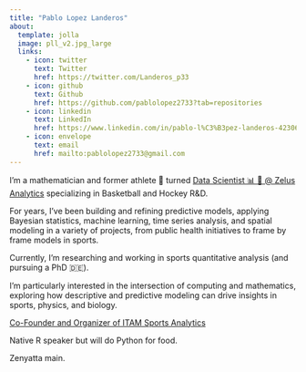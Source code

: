 ```yaml
---
title: "Pablo Lopez Landeros"
about:
  template: jolla
  image: pll_v2.jpg_large
  links:
    - icon: twitter
      text: Twitter
      href: https://twitter.com/Landeros_p33
    - icon: github
      text: Github
      href: https://github.com/pablolopez2733?tab=repositories
    - icon: linkedin
      text: LinkedIn
      href: https://www.linkedin.com/in/pablo-l%C3%B3pez-landeros-423060157/
    - icon: envelope
      text: email
      href: mailto:pablolopez2733@gmail.com
---
```


I’m a mathematician  and former athlete 🏀 turned [Data Scientist 📊 🧪 @ Zelus Analytics](https://www.zelusanalytics.com/) specializing in Basketball and Hockey R&D. 

For years, I’ve been building and refining predictive models, applying Bayesian statistics, machine learning, time series analysis, and spatial modeling in a variety of projects, from public health initiatives to frame by frame models in sports.

Currently, I’m researching and working in sports quantitative analysis (and pursuing a PhD 🇩🇪).

I’m particularly interested in the intersection of computing and mathematics, exploring how descriptive and predictive modeling can drive insights in sports, physics, and biology.

[Co-Founder and Organizer of ITAM Sports Analytics](https://itam-sports-analytics-conference.github.io/)

Native R speaker but will do Python for food. 

Zenyatta main.

